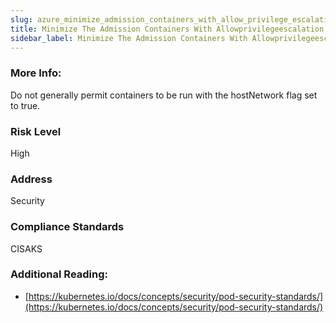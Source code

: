 ```yaml
---
slug: azure_minimize_admission_containers_with_allow_privilege_escalation
title: Minimize The Admission Containers With Allowprivilegeescalation
sidebar_label: Minimize The Admission Containers With Allowprivilegeescalation
---
```


### More Info:

Do not generally permit containers to be run with the hostNetwork flag set to true.

### Risk Level

High

### Address

Security

### Compliance Standards

CISAKS

### Additional Reading:

- [https://kubernetes.io/docs/concepts/security/pod-security-standards/](https://kubernetes.io/docs/concepts/security/pod-security-standards/) 


